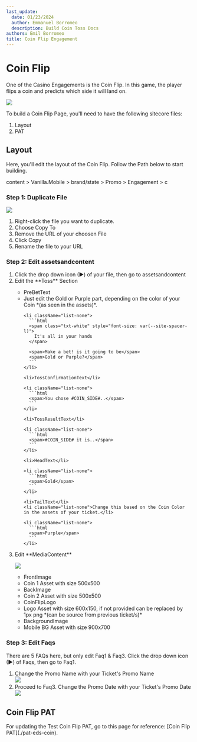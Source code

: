 ```yaml
---
last_update:
  date: 01/23/2024
  author: Emmanuel Borromeo
  description: Build Coin Toss Docs
authors: Emil Borromeo
title: Coin Flip Engagement
---
```


# Coin Flip

One of the Casino Engagements is the Coin Flip. In this game, the player flips a coin and predicts which side it will land on.

![](https://res.cloudinary.com/dlfu36fiw/image/upload/v1709887461/builds/coin-toss/hikmlsdaiqcyfm2rajae.png)

To build a Coin Flip Page, you'll need to have the following sitecore files:

1. Layout
2. PAT

## Layout

Here, you'll edit the layout of the Coin Flip. Follow the Path below to start building.

<Admonition type="info" title="SiteCore Path">
  content > Vanilla.Mobile > brand/state > Promo > Engagement > c
</Admonition>

### Step 1: Duplicate File

![](https://res.cloudinary.com/dlfu36fiw/image/upload/v1709887529/builds/coin-toss/bbqp19xylmkjwckpmpa8.jpg)

1. Right-click the file you want to duplicate.
2. Choose Copy To
3. Remove the URL of your choosen File
4. Click Copy
5. Rename the file to your URL

### Step 2: Edit **assetsandcontent**

<ol>
  <li>
    Click the drop down icon (►) of your file, then go to assetsandcontent
  </li>

  <li>
    Edit the **Toss** Section
  </li>

  <ul>
    <li>PreBetText</li>
    <li className="list-none">Just edit the Gold or Purple part, depending on the color of your Coin *(as seen in the assets)*.</li>

    <li className="list-none">
      ```html
      <span class="txt-white" style="font-size: var(--site-spacer-l)">
        It's all in your hands
      </span>

      <span>Make a bet! is it going to be</span>
      <span>Gold or Purple?</span>
      ```
    </li>

    <li>TossConfirmationText</li>

    <li className="list-none">
      ```html
      <span>You chose #COIN_SIDE#..</span>
      ```
    </li>

    <li>TossResultText</li>

    <li className="list-none">
      ```html
      <span>#COIN_SIDE# it is..</span>
      ```
    </li>

    <li>HeadText</li>

    <li className="list-none">
      ```html
      <span>Gold</span>
      ```
    </li>

    <li>TailText</li>
    <li className="list-none">Change this based on the Coin Color in the assets of your ticket.</li>

    <li className="list-none">
      ```html
      <span>Purple</span>
      ```
    </li>
  </ul>

  <li id="media-content">Edit **MediaContent**</li>

  ![](https://res.cloudinary.com/dlfu36fiw/image/upload/v1709887461/builds/coin-toss/d2yfr2tha77gnus1pxee.png)  

  <ul>
    <li>FrontImage</li>
    <li className="list-none">Coin 1 Asset with size 500x500</li>
    <li>BackImage</li>
    <li className="list-none">Coin 2 Asset with size 500x500</li>
    <li>CoinFlipLogo</li>
    <li className="list-none">Logo Asset with size 600x150, if not provided can be replaced by 1px png *(can be source from previous ticket/s)*</li>
    <li>BackgroundImage</li>
    <li className="list-none">Mobile BG Asset with size 900x700</li>
  </ul>
</ol>

### Step 3: Edit **Faqs**

There are 5 FAQs here, but only edit Faq1 & Faq3. Click the drop down icon (►) of Faqs, then go to Faq1.

1. Change the Promo Name with your Ticket's Promo Name\
   ![](https://res.cloudinary.com/dlfu36fiw/image/upload/v1709887464/builds/coin-toss/rkwahubdsp6rupnuksx0.png)   
2. Proceed to Faq3. Change the Promo Date with your Ticket's Promo Date\
   ![](https://res.cloudinary.com/dlfu36fiw/image/upload/v1709887463/builds/coin-toss/tcc9jddh5fmy5kemkvzk.png)   

## Coin Flip PAT

<Admonition type="info" title="Info">
  For updating the Test Coin Flip PAT, go to this page for reference: [Coin Flip PAT](./pat-eds-coin).
</Admonition>
